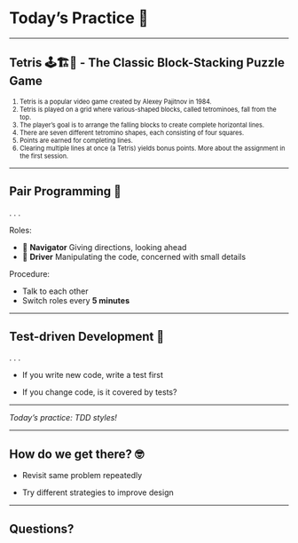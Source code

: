 # Today's Practice 🥷

---

## Tetris 🕹️🏗️💯 - The Classic Block-Stacking Puzzle Game

::: {style="font-size: 80%;"}
1. Tetris is a popular video game created by Alexey Pajitnov in 1984.
1. Tetris is played on a grid where various-shaped blocks, called tetrominoes, fall from the top.
1. The player's goal is to arrange the falling blocks to create complete horizontal lines.
1. There are seven different tetromino shapes, each consisting of four squares.
1. Points are earned for completing lines.
1. Clearing multiple lines at once (a Tetris) yields bonus points.
More about the assignment in the first session.
:::

---

## Pair Programming 🤝

. . .

Roles:

- 🧭 **Navigator** Giving directions, looking ahead
- 🚗 **Driver** Manipulating the code, concerned with small details

Procedure:

- Talk to each other
- Switch roles every **5 minutes**

---

## Test-driven Development 🧪

. . .

- If you write new code, write a test first

- If you change code, is it covered by tests?

---

*Today's practice: TDD styles!*

---

## How do we get there? 🤓

- Revisit same problem repeatedly

- Try different strategies to improve design

---

## Questions?
